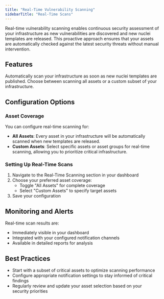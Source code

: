 ```yaml
---
title: "Real-Time Vulnerability Scanning"
sidebarTitle: "Real-Time Scans"
---
```


Real-time vulnerability scanning enables continuous security assessment of your infrastructure as new vulnerabilities are discovered and new nuclei templates are released. This proactive approach ensures that your assets are automatically checked against the latest security threats without manual intervention.

## Features

<CardGroup cols={2}>
  <Card title="Immediate Scanning" icon="bolt">
    Automatically scan your infrastructure as soon as new nuclei templates are published.
  </Card>
  <Card title="Asset Selection" icon="filter">
    Choose between scanning all assets or a custom subset of your infrastructure.
  </Card>
</CardGroup>

## Configuration Options

### Asset Coverage

You can configure real-time scanning for:

- **All Assets**: Every asset in your infrastructure will be automatically scanned when new templates are released.
- **Custom Assets**: Select specific assets or asset groups for real-time scanning, allowing you to prioritize critical infrastructure.

### Setting Up Real-Time Scans

1. Navigate to the Real-Time Scanning section in your dashboard
2. Choose your preferred asset coverage:
   - Toggle "All Assets" for complete coverage
   - Select "Custom Assets" to specify target assets
3. Save your configuration

## Monitoring and Alerts

Real-time scan results are:
- Immediately visible in your dashboard
- Integrated with your configured notification channels
- Available in detailed reports for analysis

## Best Practices

- Start with a subset of critical assets to optimize scanning performance
- Configure appropriate notification settings to stay informed of critical findings
- Regularly review and update your asset selection based on your security priorities
